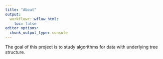 ```yaml
---
title: "About"
output:
  workflowr::wflow_html:
    toc: false
editor_options:
  chunk_output_type: console
---
```


The goal of this project is to study algorithms for data with underlying
tree structure.
